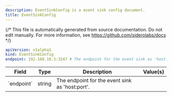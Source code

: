 ```yaml
---
description: EventSinkConfig is a event sink config document.
title: EventSinkConfig
---
```


{/*
This file is automatically generated from source documentation.
Do not edit manually. For more information, see https://github.com/siderolabs/docs
*/}










```yaml
apiVersion: v1alpha1
kind: EventSinkConfig
endpoint: 192.168.10.3:3247 # The endpoint for the event sink as 'host:port'.
```


<table>
  <thead>
    <tr>
      <th>Field</th>
      <th>Type</th>
      <th>Description</th>
      <th>Value(s)</th>
    </tr>
  </thead>
  <tbody>
    <tr>
      <td>`endpoint`</td>
      <td>string</td>
      <td>The endpoint for the event sink as 'host:port'.</td>
      <td></td>
    </tr>
  </tbody>
</table>





